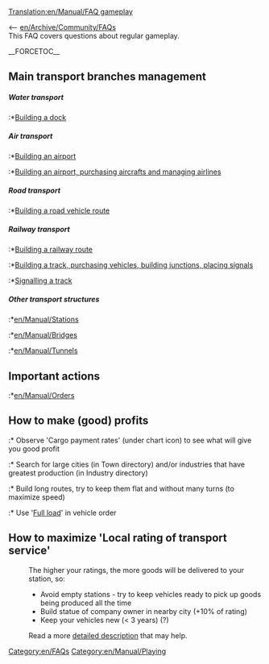 [[Translation:en/Manual/FAQ gameplay]]
[[Category:en/FAQs]]
[[Category:en/Manual/Playing]]

<-- [[en/Archive/Community/FAQ]]s<br/>
This FAQ covers questions about regular gameplay.

__FORCETOC__

==Main transport branches management==
=====Water transport=====
:*[[en/Manual/Waterway construction|Building a dock]]
=====Air transport=====
:*[[en/Manual/Airport construction|Building an airport]]
:*[[en/Manual/Airport construction|Building an airport, purchasing aircrafts and managing airlines]]
=====Road transport=====
:*[[en/Manual/Roadway construction|Building a road vehicle route]]
=====Railway transport=====
:*[[en/Manual/Railway construction|Building a railway route]]
:*[[en/Constructing tracks and trains|Building a track, purchasing vehicles, building junctions, placing signals]]
:*[[en/Manual/Signals|Signalling a track]]
=====Other transport structures=====
:*[[en/Manual/Stations]]
:*[[en/Manual/Bridges]]
:*[[en/Manual/Tunnels]]

==Important actions==
:*[[en/Manual/Orders]]

==How to make (good) profits==
:* Observe 'Cargo payment rates' (under chart icon) to see what will give you good profit
:* Search for large cities (in Town directory) and/or industries that have greatest production (in Industry directory)
:* Build long routes, try to keep them flat and without many turns (to maximize speed)
:* Use '[[en/Manual/Orders#what-do-all-those-other-buttons-do|Full load]]' in vehicle order

==How to maximize 'Local rating of transport service'==
:The higher your ratings, the more goods will be delivered to your station, so:
:* Avoid empty stations - try to keep vehicles ready to pick up goods being produced all the time
:* Build statue of company owner in nearby city (+10% of rating)
:* Keep your vehicles new (< 3 years) (?)

:Read a more [[en/Manual/Game Mechanics/Main Page#station-rating|detailed description]] that may help.